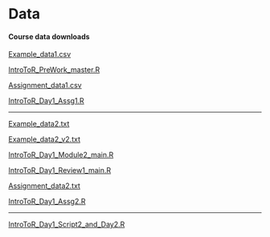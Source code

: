 <!--
IF YOUR WORKSHOP DOES NOT INCLUDE COMPUTE:
- REMOVE "AND COMPUTE SETUP" FROM THE TOP-LEVEL HEADER
- DELETE THE LAST SECTION (COMPUTE SETUP)

IF YOUR WORKSHOP INCLUDES COMPUTE:
- AFTER THE WORKSHOP, ADD DATA DOWNLOAD LINKS, AWS MACHINE IMAGE INSTRUCTIONS, ETC.
- IF IT IS MORE APPROPRIATE, YOU CAN INCLUDE THE DATA DOWNLOAD LINKS IN EACH OF THE MODULES.
-->

# Data

#### Course data downloads
[Example_data1.csv](https://drive.google.com/file/d/1AFA7eFPhGfYAXtIGnUHk6TZdPjdJfLtM/view?usp=drive_link)  

[IntroToR_PreWork_master.R](https://drive.google.com/file/d/1QPpFTayGQ8TcITrQsnWECdW2binMJCqo/view?usp=drive_link)  

[Assignment_data1.csv](https://drive.google.com/file/d/1ILrI1cFwyqSJnhRO0aESOjwPIga-pVWC/view?usp=drive_link)  

[IntroToR_Day1_Assg1.R](https://drive.google.com/file/d/1viI-hBH-c7IM47B6UOcwlyuCatE2cgK1/view?usp=drive_link)  

----------  

[Example_data2.txt](https://drive.google.com/file/d/1b_YD5Mr-NTp0eQ2vfLc4SpHdQqSIhMo4/view?usp=drive_link)  

[Example_data2_v2.txt](https://drive.google.com/file/d/13twwoovp1m_G1nwYJ7tYwpSXvtWzLiAD/view?usp=drive_link)  

[IntroToR_Day1_Module2_main.R](https://drive.google.com/file/d/1riky52bxpyGYDftj0u00QNuxsyGZ2Rnx/view?usp=drive_link)  

[IntroToR_Day1_Review1_main.R](https://drive.google.com/file/d/1IlLTVpmAuW5CMxyYEY5d1RV3P4dw-wBr/view?usp=drive_link)  

[Assignment_data2.txt](https://drive.google.com/file/d/1QK9T5i4nDND7lsiKgPQQF0cf9_sG5J-n/view?usp=drive_link)   

[IntroToR_Day1_Assg2.R](https://drive.google.com/file/d/12UVwIQFFTHhs1UdM8lXUhjhh1MpSY0Hq/view?usp=drive_link)  

----------  

[IntroToR_Day1_Script2_and_Day2.R](https://drive.google.com/file/d/1IrfQhNDEJjU_hbonqJsfIs2dKYCTG2XW/view?usp=sharing)
